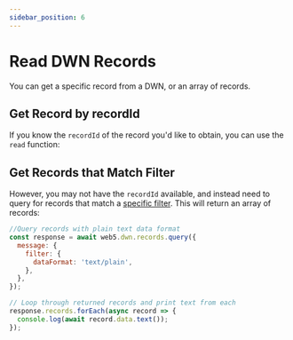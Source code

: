 ```yaml
---
sidebar_position: 6
---
```



# Read DWN Records
You can get a specific record from a DWN, or an array of records.

## Get Record by recordId
If you know the `recordId` of the record you'd like to obtain, you can use the `read` function:

<CodeSnippet snippetName='readRecordFromId'/>

## Get Records that Match Filter
However, you may not have the `recordId` available, and instead need to query for records that match a [specific filter](/docs/web5/decentralized-web-nodes/query-from-dwn#filterable-record-properties). This will return an array of records:

```js
//Query records with plain text data format
const response = await web5.dwn.records.query({
  message: {
    filter: {
      dataFormat: 'text/plain',
    },
  },
});

// Loop through returned records and print text from each
response.records.forEach(async record => {
  console.log(await record.data.text());
});
```
